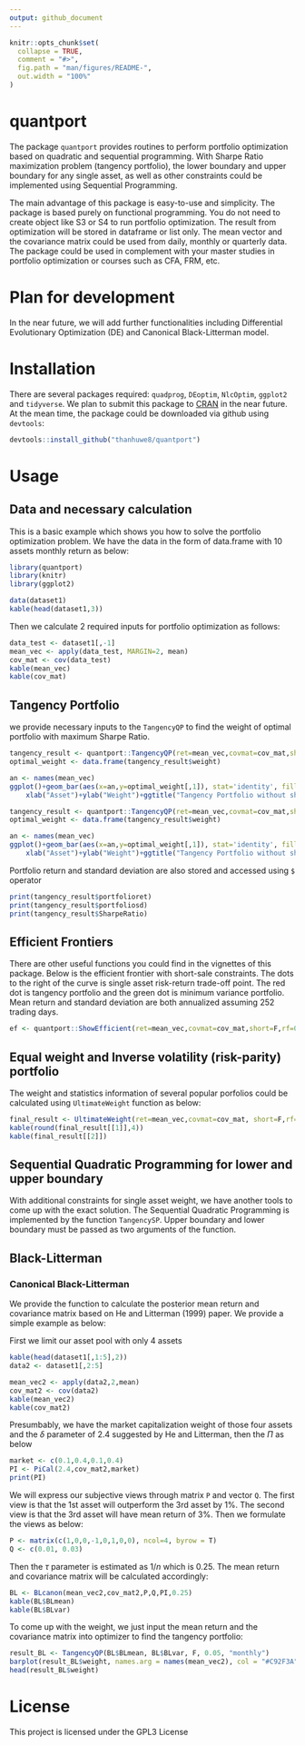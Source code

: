 ```yaml
---
output: github_document
---
```


<!-- README.md is generated from README.Rmd. Please edit that file -->

```r
knitr::opts_chunk$set(
  collapse = TRUE,
  comment = "#>",
  fig.path = "man/figures/README-",
  out.width = "100%"
)
```
# quantport

The package `quantport` provides routines to perform portfolio optimization based on quadratic and sequential programming. With Sharpe Ratio maximization problem (tangency portfolio), the lower boundary and upper boundary for any single asset, as well as other constraints could be implemented using Sequential Programming.

The main advantage of this package is easy-to-use and simplicity. The package is based purely on functional programming. You do not need to create object like S3 or S4 to run portfolio optimization. The result from optimization will be stored in dataframe or list only. The mean vector and the covariance matrix could be used from daily, monthly or quarterly data. The package could be used in complement with your master studies in portfolio optimization or courses such as CFA, FRM, etc.

# Plan for development
In the near future, we will add further functionalities including Differential Evolutionary Optimization (DE) and Canonical Black-Litterman model.

# Installation
There are several packages required: `quadprog`, `DEoptim`, `NlcOptim`, `ggplot2` and `tidyverse`.
We plan to submit this package to [CRAN](https://CRAN.R-project.org) in the near future. At the mean time, the package could be downloaded via github using `devtools`:

``` r
devtools::install_github("thanhuwe8/quantport")
```

# Usage
## Data and necessary calculation

This is a basic example which shows you how to solve the portfolio optimization problem. We have the data in the form of data.frame with 10 assets monthly return as below:

```r
library(quantport)
library(knitr)
library(ggplot2)
```

```r
data(dataset1)
kable(head(dataset1,3))
```

Then we calculate 2 required inputs for portfolio optimization as follows:

```r
data_test <- dataset1[,-1]
mean_vec <- apply(data_test, MARGIN=2, mean)
cov_mat <- cov(data_test)
kable(mean_vec)
kable(cov_mat)
```


## Tangency Portfolio
we provide necessary inputs to the `TangencyQP` to find the weight of optimal portfolio with maximum Sharpe Ratio.

```r
tangency_result <- quantport::TangencyQP(ret=mean_vec,covmat=cov_mat,short=F,rf=0,freq="monthly") 
optimal_weight <- data.frame(tangency_result$weight)
```

```r
an <- names(mean_vec)
ggplot()+geom_bar(aes(x=an,y=optimal_weight[,1]), stat='identity', fill="#DE892C")+
    xlab("Asset")+ylab("Weight")+ggtitle("Tangency Portfolio without short-selling constraint")
```

```r
tangency_result <- quantport::TangencyQP(ret=mean_vec,covmat=cov_mat,short=T,rf=0,freq="monthly") 
optimal_weight <- data.frame(tangency_result$weight)
```

```r
an <- names(mean_vec)
ggplot()+geom_bar(aes(x=an,y=optimal_weight[,1]), stat='identity', fill="#C92F3A")+
    xlab("Asset")+ylab("Weight")+ggtitle("Tangency Portfolio without short-selling constraint")
```


Portfolio return and standard deviation are also stored and accessed using `$` operator

```r
print(tangency_result$portfolioret)
print(tangency_result$portfoliosd)
print(tangency_result$SharpeRatio)
```


## Efficient Frontiers
There are other useful functions you could find in the vignettes of this package. Below is the efficient frontier with short-sale constraints. The dots to the right of the curve is single asset risk-return trade-off point. The red dot is tangency portfolio and the green dot is minimum variance portfolio. Mean return and standard deviation are both annualized assuming 252 trading days.

```r
ef <- quantport::ShowEfficient(ret=mean_vec,covmat=cov_mat,short=F,rf=0.05,freq="monthly",simpoints=200,assetpoints=T) 
```

## Equal weight and Inverse volatility (risk-parity) portfolio
The weight and statistics information of several popular porfolios could be calculated using `UltimateWeight` function as below:

```r
final_result <- UltimateWeight(ret=mean_vec,covmat=cov_mat, short=F,rf=0,freq="monthly")
kable(round(final_result[[1]],4))
kable(final_result[[2]])
```

## Sequential Quadratic Programming for lower and upper boundary

With additional constraints for single asset weight, we have another tools to come up with the exact solution. The Sequential Quadratic Programming is implemented by the function `TangencySP`. Upper boundary and lower boundary must be passed as two arguments of the function.




## Black-Litterman
### Canonical Black-Litterman

We provide the function to calculate the posterior mean return and covariance matrix based on He and Litterman (1999) paper. We provide a simple example as below:

First we limit our asset pool with only 4 assets
```r
kable(head(dataset1[,1:5],2))
data2 <- dataset1[,2:5]
```

```r
mean_vec2 <- apply(data2,2,mean)
cov_mat2 <- cov(data2)
kable(mean_vec2)
kable(cov_mat2)
```

Presumbably, we have the market capitalization weight of those four assets and the $\delta$ parameter of 2.4 suggested by He and Litterman, then the $\Pi$ as below
```r
market <- c(0.1,0.4,0.1,0.4)
PI <- PiCal(2.4,cov_mat2,market)
print(PI)
```

We will express our subjective views through matrix `P` and vector `Q`. The first view is that the 1st asset will outperform  the 3rd asset by 1%. The second view is that the 3rd asset will have mean return of 3%. Then we formulate the views as below:

```r
P <- matrix(c(1,0,0,-1,0,1,0,0), ncol=4, byrow = T)
Q <- c(0.01, 0.03)
```

Then the $\tau$ parameter is estimated as $1/n$ which is 0.25. The mean return and covariance matrix will be calculated accordingly:

```r
BL <- BLcanon(mean_vec2,cov_mat2,P,Q,PI,0.25)
kable(BL$BLmean)
kable(BL$BLvar)
```

To come up with the weight, we just input the mean return and the covariance matrix into optimizer to find the tangency portfolio:
```r
result_BL <- TangencyQP(BL$BLmean, BL$BLvar, F, 0.05, "monthly")
barplot(result_BL$weight, names.arg = names(mean_vec2), col = "#C92F3A")
head(result_BL$weight)
```

# License

This project is licensed under the GPL3 License

